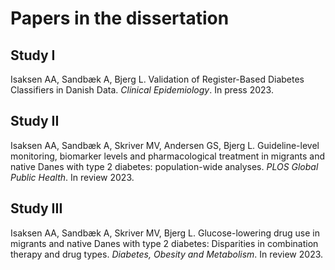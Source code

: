 # Papers in the dissertation {#sec-linked-papers .unnumbered}

## Study I
Isaksen AA, Sandbæk A, Bjerg L. Validation of Register-Based Diabetes Classifiers in Danish Data. *Clinical Epidemiology*. In press 2023.

## Study II
Isaksen AA, Sandbæk A, Skriver MV, Andersen GS, Bjerg L. Guideline-level monitoring, biomarker levels and pharmacological treatment in migrants and native Danes with type 2 diabetes: population-wide analyses. *PLOS Global Public Health*. In review 2023.

## Study III
Isaksen AA, Sandbæk A, Skriver MV, Bjerg L. Glucose-lowering drug use in migrants and native Danes with type 2 diabetes: Disparities in combination therapy and drug types. *Diabetes, Obesity and Metabolism*. In review 2023.

```{=tex}
\newpage

{\let\clearpage\relax \tableofcontents} 

\listoffigures

\listoftables
```